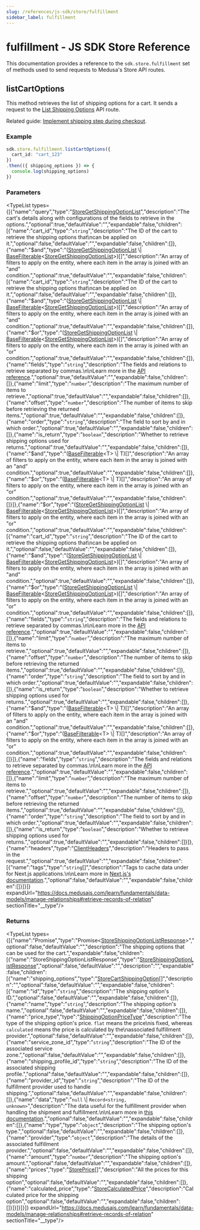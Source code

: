 ```yaml
---
slug: /references/js-sdk/store/fulfillment
sidebar_label: fulfillment
---
```



# fulfillment - JS SDK Store Reference

This documentation provides a reference to the `sdk.store.fulfillment` set of methods used to send requests to Medusa's Store API routes.

## listCartOptions

This method retrieves the list of shipping options for a cart. It sends a request to
the [List Shipping Options](https://docs.medusajs.com/api/store#shipping-options\_getshippingoptions)
API route.

Related guide: [Implement shipping step during checkout](https://docs.medusajs.com/resources/storefront-development/checkout/shipping).

### Example

```ts
sdk.store.fulfillment.listCartOptions({
  cart_id: "cart_123"
})
.then(({ shipping_options }) => {
  console.log(shipping_options)
})
```

### Parameters

<TypeList types={[{"name":"query","type":"[StoreGetShippingOptionList](../../../../../types/HttpTypes/interfaces/types.HttpTypes.StoreGetShippingOptionList/page.mdx)","description":"The cart's details along with configurations of the fields to retrieve in the options.","optional":true,"defaultValue":"","expandable":false,"children":[{"name":"cart_id","type":"`string`","description":"The ID of the cart to retrieve the shipping options that\ncan be applied on it.","optional":false,"defaultValue":"","expandable":false,"children":[]},{"name":"$and","type":"([StoreGetShippingOptionList](../../../../../types/HttpTypes/interfaces/types.HttpTypes.StoreGetShippingOptionList/page.mdx) \\| [BaseFilterable](../../../../../types/DAL/interfaces/types.DAL.BaseFilterable/page.mdx)&#60;[StoreGetShippingOptionList](../../../../../types/HttpTypes/interfaces/types.HttpTypes.StoreGetShippingOptionList/page.mdx)&#62;)[]","description":"An array of filters to apply on the entity, where each item in the array is joined with an \"and\" condition.","optional":true,"defaultValue":"","expandable":false,"children":[{"name":"cart_id","type":"`string`","description":"The ID of the cart to retrieve the shipping options that\ncan be applied on it.","optional":false,"defaultValue":"","expandable":false,"children":[]},{"name":"$and","type":"([StoreGetShippingOptionList](../../../../../types/HttpTypes/interfaces/types.HttpTypes.StoreGetShippingOptionList/page.mdx) \\| [BaseFilterable](../../../../../types/DAL/interfaces/types.DAL.BaseFilterable/page.mdx)&#60;[StoreGetShippingOptionList](../../../../../types/HttpTypes/interfaces/types.HttpTypes.StoreGetShippingOptionList/page.mdx)&#62;)[]","description":"An array of filters to apply on the entity, where each item in the array is joined with an \"and\" condition.","optional":true,"defaultValue":"","expandable":false,"children":[]},{"name":"$or","type":"([StoreGetShippingOptionList](../../../../../types/HttpTypes/interfaces/types.HttpTypes.StoreGetShippingOptionList/page.mdx) \\| [BaseFilterable](../../../../../types/DAL/interfaces/types.DAL.BaseFilterable/page.mdx)&#60;[StoreGetShippingOptionList](../../../../../types/HttpTypes/interfaces/types.HttpTypes.StoreGetShippingOptionList/page.mdx)&#62;)[]","description":"An array of filters to apply on the entity, where each item in the array is joined with an \"or\" condition.","optional":true,"defaultValue":"","expandable":false,"children":[]},{"name":"fields","type":"`string`","description":"The fields and relations to retrieve separated by commas.\n\nLearn more in the [API reference](https://docs.medusajs.com/api/store#select-fields-and-relations).","optional":true,"defaultValue":"","expandable":false,"children":[]},{"name":"limit","type":"`number`","description":"The maximum number of items to retrieve.","optional":true,"defaultValue":"","expandable":false,"children":[]},{"name":"offset","type":"`number`","description":"The number of items to skip before retrieving the returned items.","optional":true,"defaultValue":"","expandable":false,"children":[]},{"name":"order","type":"`string`","description":"The field to sort by and in which order.","optional":true,"defaultValue":"","expandable":false,"children":[]},{"name":"is_return","type":"`boolean`","description":"Whether to retrieve shipping options used for returns.","optional":true,"defaultValue":"","expandable":false,"children":[]},{"name":"$and","type":"([BaseFilterable](../../../../../types/DAL/interfaces/types.DAL.BaseFilterable/page.mdx)&#60;T&#62; \\| T)[]","description":"An array of filters to apply on the entity, where each item in the array is joined with an \"and\" condition.","optional":true,"defaultValue":"","expandable":false,"children":[]},{"name":"$or","type":"([BaseFilterable](../../../../../types/DAL/interfaces/types.DAL.BaseFilterable/page.mdx)&#60;T&#62; \\| T)[]","description":"An array of filters to apply on the entity, where each item in the array is joined with an \"or\" condition.","optional":true,"defaultValue":"","expandable":false,"children":[]}]},{"name":"$or","type":"([StoreGetShippingOptionList](../../../../../types/HttpTypes/interfaces/types.HttpTypes.StoreGetShippingOptionList/page.mdx) \\| [BaseFilterable](../../../../../types/DAL/interfaces/types.DAL.BaseFilterable/page.mdx)&#60;[StoreGetShippingOptionList](../../../../../types/HttpTypes/interfaces/types.HttpTypes.StoreGetShippingOptionList/page.mdx)&#62;)[]","description":"An array of filters to apply on the entity, where each item in the array is joined with an \"or\" condition.","optional":true,"defaultValue":"","expandable":false,"children":[{"name":"cart_id","type":"`string`","description":"The ID of the cart to retrieve the shipping options that\ncan be applied on it.","optional":false,"defaultValue":"","expandable":false,"children":[]},{"name":"$and","type":"([StoreGetShippingOptionList](../../../../../types/HttpTypes/interfaces/types.HttpTypes.StoreGetShippingOptionList/page.mdx) \\| [BaseFilterable](../../../../../types/DAL/interfaces/types.DAL.BaseFilterable/page.mdx)&#60;[StoreGetShippingOptionList](../../../../../types/HttpTypes/interfaces/types.HttpTypes.StoreGetShippingOptionList/page.mdx)&#62;)[]","description":"An array of filters to apply on the entity, where each item in the array is joined with an \"and\" condition.","optional":true,"defaultValue":"","expandable":false,"children":[]},{"name":"$or","type":"([StoreGetShippingOptionList](../../../../../types/HttpTypes/interfaces/types.HttpTypes.StoreGetShippingOptionList/page.mdx) \\| [BaseFilterable](../../../../../types/DAL/interfaces/types.DAL.BaseFilterable/page.mdx)&#60;[StoreGetShippingOptionList](../../../../../types/HttpTypes/interfaces/types.HttpTypes.StoreGetShippingOptionList/page.mdx)&#62;)[]","description":"An array of filters to apply on the entity, where each item in the array is joined with an \"or\" condition.","optional":true,"defaultValue":"","expandable":false,"children":[]},{"name":"fields","type":"`string`","description":"The fields and relations to retrieve separated by commas.\n\nLearn more in the [API reference](https://docs.medusajs.com/api/store#select-fields-and-relations).","optional":true,"defaultValue":"","expandable":false,"children":[]},{"name":"limit","type":"`number`","description":"The maximum number of items to retrieve.","optional":true,"defaultValue":"","expandable":false,"children":[]},{"name":"offset","type":"`number`","description":"The number of items to skip before retrieving the returned items.","optional":true,"defaultValue":"","expandable":false,"children":[]},{"name":"order","type":"`string`","description":"The field to sort by and in which order.","optional":true,"defaultValue":"","expandable":false,"children":[]},{"name":"is_return","type":"`boolean`","description":"Whether to retrieve shipping options used for returns.","optional":true,"defaultValue":"","expandable":false,"children":[]},{"name":"$and","type":"([BaseFilterable](../../../../../types/DAL/interfaces/types.DAL.BaseFilterable/page.mdx)&#60;T&#62; \\| T)[]","description":"An array of filters to apply on the entity, where each item in the array is joined with an \"and\" condition.","optional":true,"defaultValue":"","expandable":false,"children":[]},{"name":"$or","type":"([BaseFilterable](../../../../../types/DAL/interfaces/types.DAL.BaseFilterable/page.mdx)&#60;T&#62; \\| T)[]","description":"An array of filters to apply on the entity, where each item in the array is joined with an \"or\" condition.","optional":true,"defaultValue":"","expandable":false,"children":[]}]},{"name":"fields","type":"`string`","description":"The fields and relations to retrieve separated by commas.\n\nLearn more in the [API reference](https://docs.medusajs.com/api/store#select-fields-and-relations).","optional":true,"defaultValue":"","expandable":false,"children":[]},{"name":"limit","type":"`number`","description":"The maximum number of items to retrieve.","optional":true,"defaultValue":"","expandable":false,"children":[]},{"name":"offset","type":"`number`","description":"The number of items to skip before retrieving the returned items.","optional":true,"defaultValue":"","expandable":false,"children":[]},{"name":"order","type":"`string`","description":"The field to sort by and in which order.","optional":true,"defaultValue":"","expandable":false,"children":[]},{"name":"is_return","type":"`boolean`","description":"Whether to retrieve shipping options used for returns.","optional":true,"defaultValue":"","expandable":false,"children":[]}]},{"name":"headers","type":"[ClientHeaders](../../../../admin/types/js_sdk.admin.ClientHeaders/page.mdx)","description":"Headers to pass in the request.","optional":true,"defaultValue":"","expandable":false,"children":[{"name":"tags","type":"`string`[]","description":"Tags to cache data under for Next.js applications.\n\nLearn more in [Next.js's documentation](https://nextjs.org/docs/app/building-your-application/caching#fetch-optionsnexttags-and-revalidatetag).","optional":false,"defaultValue":"","expandable":false,"children":[]}]}]} expandUrl="https://docs.medusajs.com/learn/fundamentals/data-models/manage-relationships#retrieve-records-of-relation" sectionTitle="__type"/>

### Returns

<TypeList types={[{"name":"Promise","type":"Promise&#60;[StoreShippingOptionListResponse](../../../../../types/HttpTypes/interfaces/types.HttpTypes.StoreShippingOptionListResponse/page.mdx)&#62;","optional":false,"defaultValue":"","description":"The shipping options that can be used for the cart.","expandable":false,"children":[{"name":"StoreShippingOptionListResponse","type":"[StoreShippingOptionListResponse](../../../../../types/HttpTypes/interfaces/types.HttpTypes.StoreShippingOptionListResponse/page.mdx)","optional":false,"defaultValue":"","description":"","expandable":false,"children":[{"name":"shipping_options","type":"[StoreCartShippingOption](../../../../../types/HttpTypes/interfaces/types.HttpTypes.StoreCartShippingOption/page.mdx)[]","description":"","optional":false,"defaultValue":"","expandable":false,"children":[{"name":"id","type":"`string`","description":"The shipping option's ID.","optional":false,"defaultValue":"","expandable":false,"children":[]},{"name":"name","type":"`string`","description":"The shipping option's name.","optional":false,"defaultValue":"","expandable":false,"children":[]},{"name":"price_type","type":"[ShippingOptionPriceType](../../../../../fulfillment/types/fulfillment.ShippingOptionPriceType/page.mdx)","description":"The type of the shipping option's price. `flat` means the price\nis fixed, whereas `calculated` means the price is calculated by the\nassociated fulfillment provider.","optional":false,"defaultValue":"","expandable":false,"children":[]},{"name":"service_zone_id","type":"`string`","description":"The ID of the associated service zone.","optional":false,"defaultValue":"","expandable":false,"children":[]},{"name":"shipping_profile_id","type":"`string`","description":"The ID of the associated shipping profile.","optional":false,"defaultValue":"","expandable":false,"children":[]},{"name":"provider_id","type":"`string`","description":"The ID of the fulfillment provider used to handle shipping.","optional":false,"defaultValue":"","expandable":false,"children":[]},{"name":"data","type":"`null` \\| `Record<string, unknown>`","description":"The data useful for the fulfillment provider when handling the shipment and fulfillment.\n\nLearn more in [this documentation](https://docs.medusajs.com/resources/commerce-modules/fulfillment/shipping-option#data-property).","optional":false,"defaultValue":"","expandable":false,"children":[]},{"name":"type","type":"`object`","description":"The shipping option's type.","optional":false,"defaultValue":"","expandable":false,"children":[]},{"name":"provider","type":"`object`","description":"The details of the associated fulfillment provider.","optional":false,"defaultValue":"","expandable":false,"children":[]},{"name":"amount","type":"`number`","description":"The shipping option's amount.","optional":false,"defaultValue":"","expandable":false,"children":[]},{"name":"prices","type":"[StorePrice](../../../../../types/HttpTypes/interfaces/types.HttpTypes.StorePrice/page.mdx)[]","description":"All the prices for this shipping option","optional":false,"defaultValue":"","expandable":false,"children":[]},{"name":"calculated_price","type":"[StoreCalculatedPrice](../../../../../types/HttpTypes/interfaces/types.HttpTypes.StoreCalculatedPrice/page.mdx)","description":"Calculated price for the shipping option","optional":false,"defaultValue":"","expandable":false,"children":[]}]}]}]}]} expandUrl="https://docs.medusajs.com/learn/fundamentals/data-models/manage-relationships#retrieve-records-of-relation" sectionTitle="__type"/>
